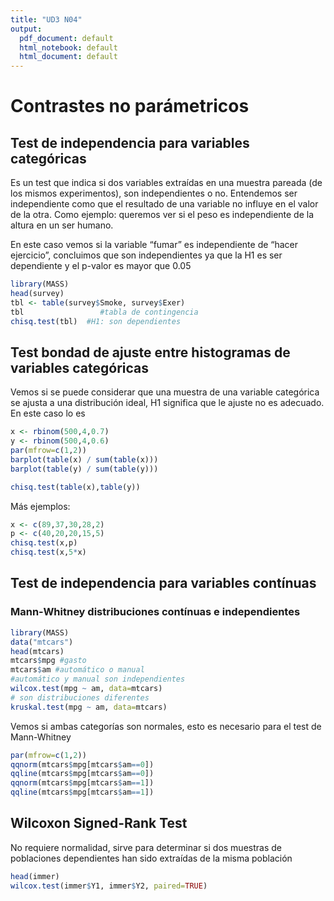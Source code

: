 ```yaml
---
title: "UD3 N04"
output:
  pdf_document: default
  html_notebook: default
  html_document: default
---
```


# Contrastes no parámetricos
 

## Test de independencia para variables categóricas

Es un test que indica si dos variables extraídas en una muestra pareada (de los mismos experimentos), son independientes o no. Entendemos ser independiente como que el resultado de una variable no influye en el valor de la otra. Como ejemplo: queremos ver si el peso es independiente de la altura en un ser humano.

En este caso vemos si la variable "fumar" es independiente de "hacer ejercicio", concluimos que son independientes ya que la H1 es ser dependiente y el p-valor es mayor que 0.05
```r
library(MASS)  
head(survey)
tbl <- table(survey$Smoke, survey$Exer) 
tbl                 #tabla de contingencia
chisq.test(tbl)  #H1: son dependientes
```



## Test bondad de ajuste entre histogramas de variables categóricas

Vemos si se puede considerar que una muestra de una variable categórica se ajusta a una distribución ideal, H1 significa que le ajuste no es adecuado. En este caso lo es
```r
x <- rbinom(500,4,0.7)
y <- rbinom(500,4,0.6)
par(mfrow=c(1,2))
barplot(table(x) / sum(table(x)))
barplot(table(y) / sum(table(y)))

chisq.test(table(x),table(y))
```
Más ejemplos:

```r
x <- c(89,37,30,28,2)
p <- c(40,20,20,15,5)
chisq.test(x,p)
chisq.test(x,5*x)
```



## Test de independencia para variables contínuas

### Mann-Whitney distribuciones contínuas e independientes
```r
library(MASS)
data("mtcars")
head(mtcars)
mtcars$mpg #gasto
mtcars$am #automático o manual
#automático y manual son independientes
wilcox.test(mpg ~ am, data=mtcars) 
# son distribuciones diferentes
kruskal.test(mpg ~ am, data=mtcars)
```


Vemos si ambas categorías son normales, esto es necesario para el test de Mann-Whitney
```r
par(mfrow=c(1,2))
qqnorm(mtcars$mpg[mtcars$am==0])
qqline(mtcars$mpg[mtcars$am==0])
qqnorm(mtcars$mpg[mtcars$am==1])
qqline(mtcars$mpg[mtcars$am==1])
```




## Wilcoxon Signed-Rank Test
No requiere normalidad, sirve para determinar si dos muestras de poblaciones dependientes han sido extraídas de la misma población
```r

head(immer)
wilcox.test(immer$Y1, immer$Y2, paired=TRUE)
```

